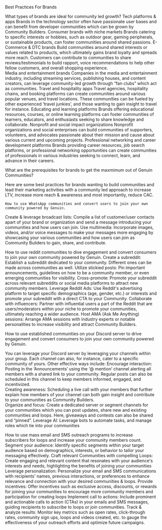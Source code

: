 Best Practices For Brands

What types of brands are ideal for community led growth? 
Tech platforms & apps
Brands in the technology sector often have passionate user bases and can benefit from developer communities which can be grown by Community Builders. 
Consumer brands with niche markets
Brands catering to specific interests or hobbies, such as outdoor gear, gaming peripherals, or sustainable products, can foster communities around shared passions.
E-Commerce & DTC brands
Build communities around shared interests or values related to products, which ultimately gains brand loyalty and spreads more reach. Customers can contribute to communities to share reviews/testimonials to build rapport, voice recommendations to help other fellow customers, and overall shopping experience.	
Media and entertainment brands
Companies in the media and entertainment industry, including streaming services, publishing houses, and content creators, can leverage community-led growth through “fan clubs” which act as communities. 
Travel and hospitality apps
Travel agencies, hospitality chains, and booking platforms can create communities around various popular venues, and travel locations. These communities can be fueled by other experienced ‘travel junkies’, and those wanting to gain insight to travel for instance. 
Educating and learning platforms
Brands offering educational resources, courses, or online learning platforms can foster communities of learners, educators, and enthusiasts seeking to share knowledge and collaborate.
Nonprofit and social impact organizations
Nonprofit organizations and social enterprises can build communities of supporters, volunteers, and advocates passionate about their mission and cause about various current and upcoming projects. 
Professional networking and career development platforms
Brands providing career resources, job search platforms, or professional networking opportunities can create communities of professionals in various industries seeking to connect, learn, and advance in their careers.	

What are the prerequisites for brands to get the maxmimum out of Genuin Communities?  	


Here are some best practices for brands wanting to build communities and lead their marketing activities with a community led approach to increase LTV, increase more reach & awareness and most importantly, reduce CAC. 

	How to use WhatsApp communities and convert users to join your own community powered by Genuin. 
Create & leverage broadcast lists: Compile a list of customer/user contacts apart of your brand or organization and send a message introducing your communities and how users can join.
Use multimedia: Incorporate images, videos, and/or voice messages to make your messages more engaging by showcasing your various communities and how users can join as Community Builders to gain, share, and contribute.

How to use reddit communities to dive engagement and convert consumers to join your own community powered by Genuin. 
Create a subreddit: Establish a subreddit dedicated to your community. Different ones can be made across communities as well.
Utilize stickied posts: Pin important announcements, guidelines on how to be a community member, or even emerging communities for visibility. 
Cross-promote: Promote your subreddit across relevant subreddits or social media platforms to attract new community members.
Leverage Reddit Ads: Use Reddit's advertising platform to target specific demographics (age, gender, etc.) or interests and promote your subreddit with a direct CTA to your Community.
Collaborate with influencers: Partner with influential users a part of the Reddit that are users/moderators within your niche to promote your communities, ultimately reaching a wider audience. 
Host AMA (Ask Me Anything) sessions: Arrange AMA sessions with industry experts or notable personalities to increase visibility and attract Community Builders. 
	
How to use established communities on your Discord server to drive engagement and convert consumers to join your own community powered by Genuin. 

You can leverage your Discord server by leveraging your channels within your group. Each channel can also, for instance, cater to a specific community of yours. Other effective ways include: 
Encourage interaction: Posting in the ‘Announcements’ using the ‘@ mention’ channel alerting all members with a shared link to your community. Regular posts can also be scheduled in this channel to keep members informed, engaged, and incentivized.  
Creating awareness: Scheduling a live call with your members that further explain how members of your channel can both gain insight and contribute to your communities as Community Builders.  
Organize and focus: Create a dedicated server or segment channels for your communities which you can post updates, share new and existing communities and loops. Here, giveaways and contests can also be shared and “pinned”. 
Leverage AI: Leverage bots to automate tasks, and manage roles which tie into your communities 

How to use mass email and SMS outreach programs to increase subscribers for loops and increase your community members count.  
Segment your audience: Identify specific segments within your target audience based on demographics, interests, or behavior to tailor your messaging effectively.
Craft relevant Communities with compelling Loops: 
Create engaging and relevant content that resonates with your audience's interests and needs, highlighting the benefits of joining your communities
Leverage personalization:
Personalize your email and SMS communications with recipients' names, previous interactions, or preferences to enhance relevance and connection with your desired communities & loops.
Provide incentives:
Offer incentives such as exclusive access, discounts, or rewards for joining your communities to encourage more community members and participation for creating loops
Implement call to actions:
Include prominent and actionable calls to action (CTAs) in your emails and SMS messages, guiding recipients to subscribe to loops or join communities.
Track & analyze results:
Monitor key metrics such as open rates, click-through rates, community sign ups, loops and videos created, etc. to gauge the effectiveness of your outreach efforts and optimize future campaigns.
